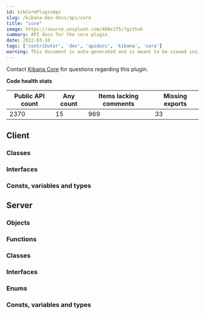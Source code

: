 ```yaml
---
id: kibCorePluginApi
slug: /kibana-dev-docs/api/core
title: "core"
image: https://source.unsplash.com/400x175/?github
summary: API docs for the core plugin
date: 2022-03-10
tags: ['contributor', 'dev', 'apidocs', 'kibana', 'core']
warning: This document is auto-generated and is meant to be viewed inside our experimental, new docs system. Reach out in #docs-engineering for more info.
---
```




Contact [Kibana Core](https://github.com/orgs/elastic/teams/kibana-core) for questions regarding this plugin.

**Code health stats**

| Public API count  | Any count | Items lacking comments | Missing exports |
|-------------------|-----------|------------------------|-----------------|
| 2370 | 15 | 969 | 33 |

## Client

### Classes
<DocDefinitionList data={coreObj.client.classes}/>

### Interfaces
<DocDefinitionList data={coreObj.client.interfaces}/>

### Consts, variables and types
<DocDefinitionList data={coreObj.client.misc}/>

## Server

### Objects
<DocDefinitionList data={coreObj.server.objects}/>

### Functions
<DocDefinitionList data={coreObj.server.functions}/>

### Classes
<DocDefinitionList data={coreObj.server.classes}/>

### Interfaces
<DocDefinitionList data={coreObj.server.interfaces}/>

### Enums
<DocDefinitionList data={coreObj.server.enums}/>

### Consts, variables and types
<DocDefinitionList data={coreObj.server.misc}/>

